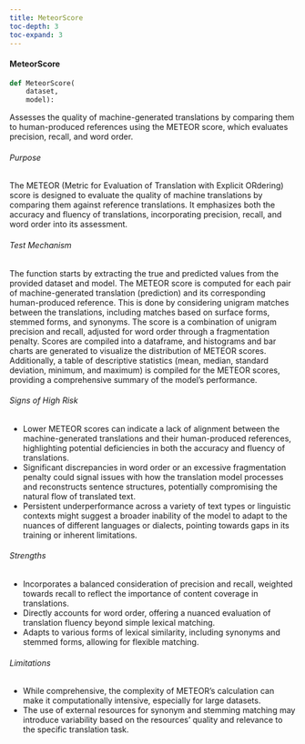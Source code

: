 ```yaml
---
title: MeteorScore
toc-depth: 3
toc-expand: 3
---
```






 
#### MeteorScore

```python
def MeteorScore(
    dataset,
    model):
```

Assesses the quality of machine-generated translations by comparing them to human-produced references using the
METEOR score, which evaluates precision, recall, and word order.

###### Purpose

The METEOR (Metric for Evaluation of Translation with Explicit ORdering) score is designed to evaluate the quality
of machine translations by comparing them against reference translations. It emphasizes both the accuracy and
fluency of translations, incorporating precision, recall, and word order into its assessment.

###### Test Mechanism

The function starts by extracting the true and predicted values from the provided dataset and model. The METEOR
score is computed for each pair of machine-generated translation (prediction) and its corresponding human-produced
reference. This is done by considering unigram matches between the translations, including matches based on surface
forms, stemmed forms, and synonyms. The score is a combination of unigram precision and recall, adjusted for word
order through a fragmentation penalty. Scores are compiled into a dataframe, and histograms and bar charts are
generated to visualize the distribution of METEOR scores. Additionally, a table of descriptive statistics (mean,
median, standard deviation, minimum, and maximum) is compiled for the METEOR scores, providing a comprehensive
summary of the model's performance.

###### Signs of High Risk

- Lower METEOR scores can indicate a lack of alignment between the machine-generated translations and their
human-produced references, highlighting potential deficiencies in both the accuracy and fluency of translations.
- Significant discrepancies in word order or an excessive fragmentation penalty could signal issues with how the
translation model processes and reconstructs sentence structures, potentially compromising the natural flow of
translated text.
- Persistent underperformance across a variety of text types or linguistic contexts might suggest a broader
inability of the model to adapt to the nuances of different languages or dialects, pointing towards gaps in its
training or inherent limitations.

###### Strengths

- Incorporates a balanced consideration of precision and recall, weighted towards recall to reflect the importance
of content coverage in translations.
- Directly accounts for word order, offering a nuanced evaluation of translation fluency beyond simple lexical
matching.
- Adapts to various forms of lexical similarity, including synonyms and stemmed forms, allowing for flexible
matching.

###### Limitations

- While comprehensive, the complexity of METEOR's calculation can make it computationally intensive, especially for
large datasets.
- The use of external resources for synonym and stemming matching may introduce variability based on the resources'
quality and relevance to the specific translation task.




 